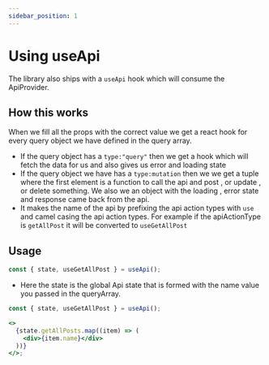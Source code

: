 ```yaml
---
sidebar_position: 1
---
```


# Using useApi

The library also ships with a `useApi` hook which will consume the ApiProvider.

## How this works

When we fill all the props with the correct value we get a react hook for every query object we have defined in the query array.

- If the query object has a `type:"query"` then we get a hook which will fetch the data for us and also gives us error and loading state
- If the query object we have has a `type:mutation` then we we get a tuple where the first element is a function to call the api and post , or update , or delete something. We also we an object with the loading , error state and response came back from the api.
- It makes the name of the api by prefixing the api action types with `use` and camel casing the api action types. For example if the apiActionType is `getAllPost` it will be converted to `useGetAllPost`

## Usage

```jsx
const { state, useGetAllPost } = useApi();
```

- Here the state is the global Api state that is formed with the name value you passed in the queryArray.

```jsx
const { state, useGetAllPost } = useApi();

<>
  {state.getAllPosts.map((item) => (
    <div>{item.name}</div>
  ))}
</>;
```
